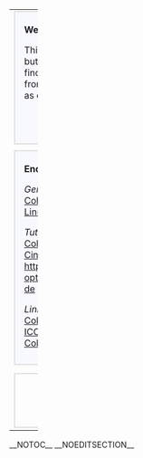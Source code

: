 {| width="100%"
|-
| width="52%" style="vertical-align:top" |
<div style="margin: 0; margin-right:10px; border: 2px solid #dfdfdf; background-color:#f8f8ff;">
<!--   Begrüßung  -->
<div style="padding: 0.3em 1em 0.7em 1em;">

'''Welcome to ColourWiki!'''

This site provides a collection of information regarding mainly, but not limited to, [http://www.opensource.org Open Source] [http://en.wikipedia.org/wiki/Color_management Colour Management]. You can find concepts, descriptions, technical proposals, extractions from [[OpenICC|email]] or IRC discussions, articles and related links. Take it as drawing board as well as for publishing ideas.
</div>
<div align="right"><small>'''[[ColourWiki:About|Informations about ColourWiki]]'''</small></div>
</div>

<div style="margin: 0;  margin-right:10px; margin-top:10px; border: 2px solid #dfdfdf; background-color:#f8f8ff;">
<div style="padding: 0.3em 1em 0.7em 1em;">
<!-- kind of user documentation and tutorials -->
'''End User Documentation'''

''General:''<br>
[http://en.wikipedia.org/wiki/Color_management Color Management]::Wikipedia<br>
[http://en.wikipedia.org/wiki/Linux_color_management Linux Color Management]::Wikipedia

''Tutorials:''<br>
[http://docs.scribus.net/index.php?page=cms Color management with Scribus, an Introduction]<br>
[http://www.behrmann.name/index.php?option=com_weblinks&task=view&catid=67&id=56&Itemid=85 CinePaint - 16-bit imaging. From digital camera to print]  [[http://www.behrmann.name/index.php?option=com_weblinks&task=view&catid=67&id=54&Itemid=86 de]]

''Link collections:''<br>
[http://www.behrmann.name/index.php?option=com_weblinks&catid=69&Itemid=95 Colour managed Applications]::Behrmann<br>
[http://www.behrmann.name/index.php?option=com_weblinks&catid=73&Itemid=95 ICC profiles]::Behrmann<br>
[http://www.scribus.net/index.php?name=Web_Links&req=viewlink&cid=4 Color Management]::Scribus
</div>
</div>

| width="48%" style="vertical-align:top" |
<div style="margin:0;  border:2px solid #dfdfdf; padding: 0em 1em 1em 1em; background-color:#F8F8FF;">
'''Discussion Entry Points'''
*[[What the users want]]
*[[Concepts|Concepts Discussion]]
*[[Device Settings]]
*[[Monitor Configuration]]
*[[Standards]]
*[[ColourMatchingModuls]]
*[[Applications]] - colour management (CM) capable programs
</div>

<div style="margin:0; margin-top:10px; border:2px solid #dfdfdf; padding: 0em 1em 1em 1em; background-color:#F8F8FF;">
'''[[Oyranos]]'''

The open source Colour Management System [[Oyranos]] is intented to provide system level services. On the Oyranos pages at ColourWiki you can find  documentation, feature wish lists, tutorials and links to related sites.
</div>

|-
|colspan="2" style="vertical-align:top" |
<div style="margin: 0; margin-top:8px; padding: 0em 0.3em 0.3em 0.3em; border: 2px solid #dfdfdf;">
<div align="middle">
'''Related Projects'''

[[OpenICC|OpenICC email list]] - [http://www.coloraid.de www.coloraid.de] - [http://www.freedesktop.org/ www.freedesktop.org] - [http://create.freedesktop.org/wiki Create]
</div>
</div>
|}
__NOTOC__
__NOEDITSECTION__